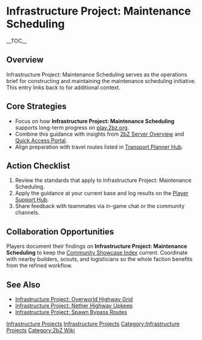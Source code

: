 {{Short description|Infrastructure Project: Maintenance Scheduling serves as the operations brief for constructing and maintaining the maintenance scheduling initiative}}
= Infrastructure Project: Maintenance Scheduling =
{{2bZ Navbox}}
__TOC__

== Overview ==
Infrastructure Project: Maintenance Scheduling serves as the operations brief for
constructing and maintaining the maintenance scheduling initiative. This entry links back
to [[Category:Infrastructure Projects|Infrastructure Projects]] for additional context.

== Core Strategies ==
* Focus on how '''Infrastructure Project: Maintenance Scheduling''' supports long-term progress on [[play.2bz.org]].
* Combine this guidance with insights from [[2bZ Server Overview]] and [[Quick Access Portal]].
* Align preparation with travel routes listed in [[Transport Planner Hub]].

== Action Checklist ==
# Review the [[Category:Infrastructure Projects|Infrastructure Projects]] standards that apply to Infrastructure Project: Maintenance Scheduling.
# Apply the guidance at your current base and log results on the [[Player Support Hub]].
# Share feedback with teammates via in-game chat or the community channels.

== Collaboration Opportunities ==
Players document their findings on '''Infrastructure Project: Maintenance Scheduling''' to
keep the [[Community Showcase Index]] current. Coordinate with nearby builders, scouts,
and logisticians so the whole faction benefits from the refined workflow.

== See Also ==
* [[Infrastructure Project: Overworld Highway Grid]]
* [[Infrastructure Project: Nether Highway Upkeep]]
* [[Infrastructure Project: Spawn Bypass Routes]]

[[Category:Infrastructure Projects]]
[[Category:2bZ Wiki]]
